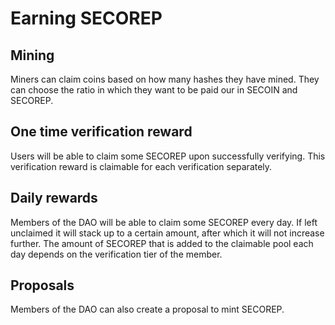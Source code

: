 # Earning SECOREP

## Mining

Miners can claim coins based on how many hashes they have mined. They can choose the ratio in which they want to be paid our in SECOIN and SECOREP.

## One time verification reward

Users will be able to claim some SECOREP upon successfully verifying. This verification reward is claimable for each verification separately.

## Daily rewards

Members of the DAO will be able to claim some SECOREP every day. If left unclaimed it will stack up to a certain amount, after which it will not increase further. The amount of SECOREP that is added to the claimable pool each day depends on the verification tier of the member.

## Proposals

Members of the DAO can also create a proposal to mint SECOREP.

